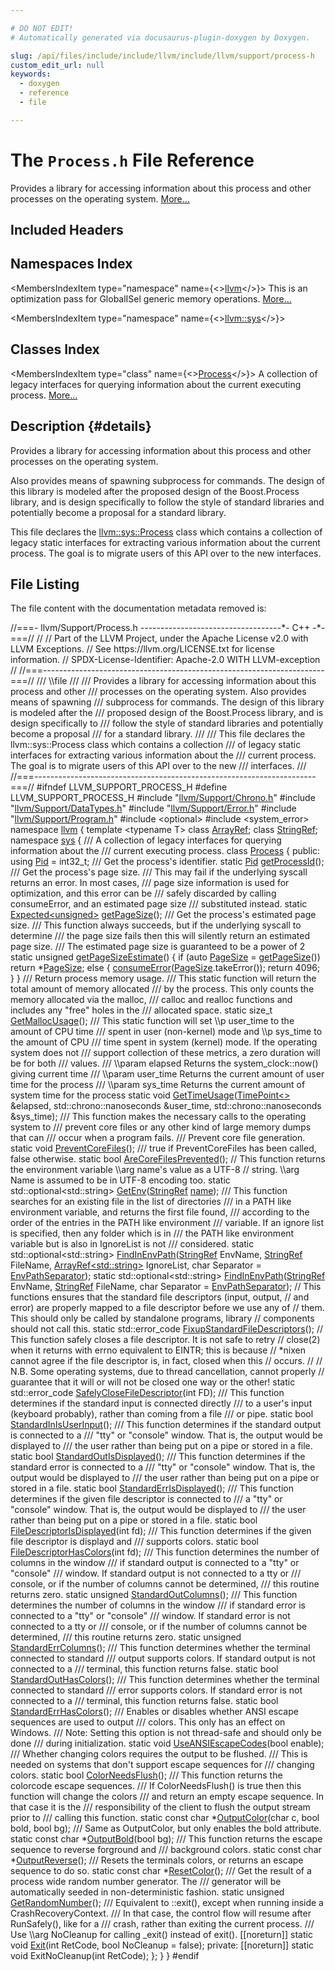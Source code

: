 ```yaml
---

# DO NOT EDIT!
# Automatically generated via docusaurus-plugin-doxygen by Doxygen.

slug: /api/files/include/include/llvm/include/llvm/support/process-h
custom_edit_url: null
keywords:
  - doxygen
  - reference
  - file

---
```





# The `Process.h` File Reference

<DoxygenPage pluginConfig={pluginConfig}>

Provides a library for accessing information about this process and other processes on the operating system. <a href="#details">More...</a>

## Included Headers

<IncludesList>
<IncludesListItem
  filePath="llvm/Support/Chrono.h"
  permalink="/docs/api/files/include/include/llvm/include/llvm/support/chrono-h"
  isLocal="true" />
<IncludesListItem
  filePath="llvm/Support/DataTypes.h"
  permalink="/docs/api/files/include/include/llvm/include/llvm/support/datatypes-h"
  isLocal="true" />
<IncludesListItem
  filePath="llvm/Support/Error.h"
  permalink="/docs/api/files/include/include/llvm/include/llvm/support/error-h"
  isLocal="true" />
<IncludesListItem
  filePath="llvm/Support/Program.h"
  permalink="/docs/api/files/include/include/llvm/include/llvm/support/program-h"
  isLocal="true" />
<IncludesListItem
  filePath="optional"
  permalink=""
  isLocal="false" />
<IncludesListItem
  filePath="system_error"
  permalink=""
  isLocal="false" />
</IncludesList>

## Namespaces Index

<MembersIndex>

<MembersIndexItem
  type="namespace"
  name={<><a href="/docs/api/namespaces/llvm">llvm</a></>}>
This is an optimization pass for GlobalISel generic memory operations. <a href="/docs/api/namespaces/llvm/#details">More...</a>
</MembersIndexItem>

<MembersIndexItem
  type="namespace"
  name={<><a href="/docs/api/namespaces/llvm/sys">llvm::sys</a></>}>
</MembersIndexItem>

</MembersIndex>

## Classes Index

<MembersIndex>

<MembersIndexItem
  type="class"
  name={<><a href="/docs/api/classes/llvm/sys/process">Process</a></>}>
A collection of legacy interfaces for querying information about the current executing process. <a href="/docs/api/classes/llvm/sys/process/#details">More...</a>
</MembersIndexItem>

</MembersIndex>

## Description {#details}

Provides a library for accessing information about this process and other processes on the operating system.

Also provides means of spawning subprocess for commands. The design of this library is modeled after the proposed design of the Boost.Process library, and is design specifically to follow the style of standard libraries and potentially become a proposal for a standard library.

This file declares the <a href="/docs/api/classes/llvm/sys/process">llvm::sys::Process</a> class which contains a collection of legacy static interfaces for extracting various information about the current process. The goal is to migrate users of this API over to the new interfaces.

## File Listing

The file content with the documentation metadata removed is:

<ProgramListing>

<Link id="l00001" /><CodeLine lineNumber="1"><Highlight kind="comment">//===- llvm/Support/Process.h -----------------------------------&#42;- C++ -&#42;-===//</Highlight><Highlight kind="normal"></Highlight></CodeLine>
<Link id="l00002" /><CodeLine lineNumber="2"><Highlight kind="normal"></Highlight><Highlight kind="comment">//</Highlight><Highlight kind="normal"></Highlight></CodeLine>
<Link id="l00003" /><CodeLine lineNumber="3"><Highlight kind="normal"></Highlight><Highlight kind="comment">// Part of the LLVM Project, under the Apache License v2.0 with LLVM Exceptions.</Highlight><Highlight kind="normal"></Highlight></CodeLine>
<Link id="l00004" /><CodeLine lineNumber="4"><Highlight kind="normal"></Highlight><Highlight kind="comment">// See https://llvm.org/LICENSE.txt for license information.</Highlight><Highlight kind="normal"></Highlight></CodeLine>
<Link id="l00005" /><CodeLine lineNumber="5"><Highlight kind="normal"></Highlight><Highlight kind="comment">// SPDX-License-Identifier: Apache-2.0 WITH LLVM-exception</Highlight><Highlight kind="normal"></Highlight></CodeLine>
<Link id="l00006" /><CodeLine lineNumber="6"><Highlight kind="normal"></Highlight><Highlight kind="comment">//</Highlight><Highlight kind="normal"></Highlight></CodeLine>
<Link id="l00007" /><CodeLine lineNumber="7"><Highlight kind="normal"></Highlight><Highlight kind="comment">//===----------------------------------------------------------------------===//</Highlight><Highlight kind="comment"></Highlight></CodeLine>
<Link id="l00008" /><CodeLine lineNumber="8"><Highlight kind="comment">/// \\file</Highlight></CodeLine>
<Link id="l00009" /><CodeLine lineNumber="9"><Highlight kind="comment">///</Highlight></CodeLine>
<Link id="l00010" /><CodeLine lineNumber="10"><Highlight kind="comment">/// Provides a library for accessing information about this process and other</Highlight></CodeLine>
<Link id="l00011" /><CodeLine lineNumber="11"><Highlight kind="comment">/// processes on the operating system. Also provides means of spawning</Highlight></CodeLine>
<Link id="l00012" /><CodeLine lineNumber="12"><Highlight kind="comment">/// subprocess for commands. The design of this library is modeled after the</Highlight></CodeLine>
<Link id="l00013" /><CodeLine lineNumber="13"><Highlight kind="comment">/// proposed design of the Boost.Process library, and is design specifically to</Highlight></CodeLine>
<Link id="l00014" /><CodeLine lineNumber="14"><Highlight kind="comment">/// follow the style of standard libraries and potentially become a proposal</Highlight></CodeLine>
<Link id="l00015" /><CodeLine lineNumber="15"><Highlight kind="comment">/// for a standard library.</Highlight></CodeLine>
<Link id="l00016" /><CodeLine lineNumber="16"><Highlight kind="comment">///</Highlight></CodeLine>
<Link id="l00017" /><CodeLine lineNumber="17"><Highlight kind="comment">/// This file declares the llvm::sys::Process class which contains a collection</Highlight></CodeLine>
<Link id="l00018" /><CodeLine lineNumber="18"><Highlight kind="comment">/// of legacy static interfaces for extracting various information about the</Highlight></CodeLine>
<Link id="l00019" /><CodeLine lineNumber="19"><Highlight kind="comment">/// current process. The goal is to migrate users of this API over to the new</Highlight></CodeLine>
<Link id="l00020" /><CodeLine lineNumber="20"><Highlight kind="comment">/// interfaces.</Highlight></CodeLine>
<Link id="l00021" /><CodeLine lineNumber="21"><Highlight kind="comment">///</Highlight><Highlight kind="normal"></Highlight></CodeLine>
<Link id="l00022" /><CodeLine lineNumber="22"><Highlight kind="normal"></Highlight><Highlight kind="comment">//===----------------------------------------------------------------------===//</Highlight><Highlight kind="normal"></Highlight></CodeLine>
<Link id="l00023" /><CodeLine lineNumber="23"><Highlight kind="normal"></Highlight></CodeLine>
<Link id="l00024" /><CodeLine lineNumber="24"><Highlight kind="normal"></Highlight><Highlight kind="preprocessor">#ifndef LLVM&#95;SUPPORT&#95;PROCESS&#95;H</Highlight><Highlight kind="normal"></Highlight></CodeLine>
<Link id="l00025" /><CodeLine lineNumber="25"><Highlight kind="normal"></Highlight><Highlight kind="preprocessor">#define LLVM&#95;SUPPORT&#95;PROCESS&#95;H</Highlight><Highlight kind="normal"></Highlight></CodeLine>
<Link id="l00026" /><CodeLine lineNumber="26"><Highlight kind="normal"></Highlight></CodeLine>
<Link id="l00027" /><CodeLine lineNumber="27"><Highlight kind="normal"></Highlight><Highlight kind="preprocessor">#include &quot;<a href="/docs/api/files/include/include/llvm/include/llvm/support/chrono-h">llvm/Support/Chrono.h</a>&quot;</Highlight><Highlight kind="normal"></Highlight></CodeLine>
<Link id="l00028" /><CodeLine lineNumber="28"><Highlight kind="normal"></Highlight><Highlight kind="preprocessor">#include &quot;<a href="/docs/api/files/include/include/llvm/include/llvm/support/datatypes-h">llvm/Support/DataTypes.h</a>&quot;</Highlight><Highlight kind="normal"></Highlight></CodeLine>
<Link id="l00029" /><CodeLine lineNumber="29"><Highlight kind="normal"></Highlight><Highlight kind="preprocessor">#include &quot;<a href="/docs/api/files/include/include/llvm/include/llvm/support/error-h">llvm/Support/Error.h</a>&quot;</Highlight><Highlight kind="normal"></Highlight></CodeLine>
<Link id="l00030" /><CodeLine lineNumber="30"><Highlight kind="normal"></Highlight><Highlight kind="preprocessor">#include &quot;<a href="/docs/api/files/include/include/llvm/include/llvm/support/program-h">llvm/Support/Program.h</a>&quot;</Highlight><Highlight kind="normal"></Highlight></CodeLine>
<Link id="l00031" /><CodeLine lineNumber="31"><Highlight kind="normal"></Highlight><Highlight kind="preprocessor">#include &lt;optional&gt;</Highlight><Highlight kind="normal"></Highlight></CodeLine>
<Link id="l00032" /><CodeLine lineNumber="32"><Highlight kind="normal"></Highlight><Highlight kind="preprocessor">#include &lt;system&#95;error&gt;</Highlight><Highlight kind="normal"></Highlight></CodeLine>
<Link id="l00033" /><CodeLine lineNumber="33"><Highlight kind="normal"></Highlight></CodeLine>
<Link id="l00034" /><CodeLine lineNumber="34"><Highlight kind="normal"></Highlight><Highlight kind="keyword">namespace </Highlight><Highlight kind="normal"><a href="/docs/api/namespaces/llvm">llvm</a> &#123;</Highlight></CodeLine>
<Link id="l00035" /><CodeLine lineNumber="35"><Highlight kind="normal"></Highlight><Highlight kind="keyword">template</Highlight><Highlight kind="normal"> &lt;</Highlight><Highlight kind="keyword">typename</Highlight><Highlight kind="normal"> T&gt; </Highlight><Highlight kind="keyword">class </Highlight><Highlight kind="normal"><a href="/docs/api/classes/llvm/arrayref">ArrayRef</a>;</Highlight></CodeLine>
<Link id="l00036" /><CodeLine lineNumber="36"><Highlight kind="normal"></Highlight><Highlight kind="keyword">class </Highlight><Highlight kind="normal"><a href="/docs/api/classes/llvm/stringref">StringRef</a>;</Highlight></CodeLine>
<Link id="l00037" /><CodeLine lineNumber="37"><Highlight kind="normal"></Highlight></CodeLine>
<Link id="l00038" /><CodeLine lineNumber="38"><Highlight kind="normal"></Highlight><Highlight kind="keyword">namespace </Highlight><Highlight kind="normal"><a href="/docs/api/namespaces/llvm/sys">sys</a> &#123;</Highlight></CodeLine>
<Link id="l00039" /><CodeLine lineNumber="39"><Highlight kind="normal"></Highlight></CodeLine>
<Link id="l00040" /><CodeLine lineNumber="40"><Highlight kind="normal"></Highlight><Highlight kind="comment"></Highlight></CodeLine>
<Link id="l00041" /><CodeLine lineNumber="41"><Highlight kind="comment">/// A collection of legacy interfaces for querying information about the</Highlight></CodeLine>
<Link id="l00042" /><CodeLine lineNumber="42"><Highlight kind="comment">/// current executing process.</Highlight><Highlight kind="normal"></Highlight></CodeLine>
<Link id="l00043" /><CodeLine lineNumber="43" lineLink="/docs/api/classes/llvm/sys/process"><Highlight kind="normal"></Highlight><Highlight kind="keyword">class </Highlight><Highlight kind="normal"><a href="/docs/api/classes/llvm/sys/process">Process</a> &#123;</Highlight></CodeLine>
<Link id="l00044" /><CodeLine lineNumber="44"><Highlight kind="normal"></Highlight><Highlight kind="keyword">public</Highlight><Highlight kind="normal">:</Highlight></CodeLine>
<Link id="l00045" /><CodeLine lineNumber="45" lineLink="/docs/api/classes/llvm/sys/process/#af96f4ca9b4641dfa3b45ed1a07a7d525"><Highlight kind="normal">  </Highlight><Highlight kind="keyword">using </Highlight><Highlight kind="normal"><a href="/docs/api/classes/llvm/sys/process/#af96f4ca9b4641dfa3b45ed1a07a7d525">Pid</a> = int32&#95;t;</Highlight></CodeLine>
<Link id="l00046" /><CodeLine lineNumber="46"><Highlight kind="normal"></Highlight><Highlight kind="comment"></Highlight></CodeLine>
<Link id="l00047" /><CodeLine lineNumber="47"><Highlight kind="comment">  /// Get the process&#39;s identifier.</Highlight><Highlight kind="normal"></Highlight></CodeLine>
<Link id="l00048" /><CodeLine lineNumber="48" lineLink="/docs/api/classes/llvm/sys/process/#afee014293ce837f92658166fc36a2d15"><Highlight kind="normal">  </Highlight><Highlight kind="keyword">static</Highlight><Highlight kind="normal"> <a href="/docs/api/classes/llvm/sys/process/#af96f4ca9b4641dfa3b45ed1a07a7d525">Pid</a> <a href="/docs/api/classes/llvm/sys/process/#afee014293ce837f92658166fc36a2d15">getProcessId</a>();</Highlight></CodeLine>
<Link id="l00049" /><CodeLine lineNumber="49"><Highlight kind="normal"></Highlight><Highlight kind="comment"></Highlight></CodeLine>
<Link id="l00050" /><CodeLine lineNumber="50"><Highlight kind="comment">  /// Get the process&#39;s page size.</Highlight></CodeLine>
<Link id="l00051" /><CodeLine lineNumber="51"><Highlight kind="comment">  /// This may fail if the underlying syscall returns an error. In most cases,</Highlight></CodeLine>
<Link id="l00052" /><CodeLine lineNumber="52"><Highlight kind="comment">  /// page size information is used for optimization, and this error can be</Highlight></CodeLine>
<Link id="l00053" /><CodeLine lineNumber="53"><Highlight kind="comment">  /// safely discarded by calling consumeError, and an estimated page size</Highlight></CodeLine>
<Link id="l00054" /><CodeLine lineNumber="54"><Highlight kind="comment">  /// substituted instead.</Highlight><Highlight kind="normal"></Highlight></CodeLine>
<Link id="l00055" /><CodeLine lineNumber="55" lineLink="/docs/api/classes/llvm/sys/process/#a2b6f374dc4eb2a7f84cc346e5630e132"><Highlight kind="normal">  </Highlight><Highlight kind="keyword">static</Highlight><Highlight kind="normal"> <a href="/docs/api/classes/llvm/expected">Expected&lt;unsigned&gt;</a> <a href="/docs/api/classes/llvm/sys/process/#a2b6f374dc4eb2a7f84cc346e5630e132">getPageSize</a>();</Highlight></CodeLine>
<Link id="l00056" /><CodeLine lineNumber="56"><Highlight kind="normal"></Highlight><Highlight kind="comment"></Highlight></CodeLine>
<Link id="l00057" /><CodeLine lineNumber="57"><Highlight kind="comment">  /// Get the process&#39;s estimated page size.</Highlight></CodeLine>
<Link id="l00058" /><CodeLine lineNumber="58"><Highlight kind="comment">  /// This function always succeeds, but if the underlying syscall to determine</Highlight></CodeLine>
<Link id="l00059" /><CodeLine lineNumber="59"><Highlight kind="comment">  /// the page size fails then this will silently return an estimated page size.</Highlight></CodeLine>
<Link id="l00060" /><CodeLine lineNumber="60"><Highlight kind="comment">  /// The estimated page size is guaranteed to be a power of 2</Highlight><Highlight kind="normal"></Highlight></CodeLine>
<Link id="l00061" /><CodeLine lineNumber="61" lineLink="/docs/api/classes/llvm/sys/process/#a774becf3d10728695b270703bca011ec"><Highlight kind="normal">  </Highlight><Highlight kind="keyword">static</Highlight><Highlight kind="normal"> </Highlight><Highlight kind="keywordtype">unsigned</Highlight><Highlight kind="normal"> <a href="/docs/api/classes/llvm/sys/process/#a774becf3d10728695b270703bca011ec">getPageSizeEstimate</a>() &#123;</Highlight></CodeLine>
<Link id="l00062" /><CodeLine lineNumber="62"><Highlight kind="normal">    </Highlight><Highlight kind="keywordflow">if</Highlight><Highlight kind="normal"> (</Highlight><Highlight kind="keyword">auto</Highlight><Highlight kind="normal"> <a href="/docs/api/files/lib/lib/codegen/implicitnullchecks-cpp/#a90146d35673da9e3e4a7f41f3b8c9b7e">PageSize</a> = <a href="/docs/api/classes/llvm/sys/process/#a2b6f374dc4eb2a7f84cc346e5630e132">getPageSize</a>())</Highlight></CodeLine>
<Link id="l00063" /><CodeLine lineNumber="63"><Highlight kind="normal">      </Highlight><Highlight kind="keywordflow">return</Highlight><Highlight kind="normal"> &#42;<a href="/docs/api/files/lib/lib/codegen/implicitnullchecks-cpp/#a90146d35673da9e3e4a7f41f3b8c9b7e">PageSize</a>;</Highlight></CodeLine>
<Link id="l00064" /><CodeLine lineNumber="64"><Highlight kind="normal">    </Highlight><Highlight kind="keywordflow">else</Highlight><Highlight kind="normal"> &#123;</Highlight></CodeLine>
<Link id="l00065" /><CodeLine lineNumber="65"><Highlight kind="normal">      <a href="/docs/api/namespaces/llvm/#aee0e70be66536b9ef7b65ae2e5a45959">consumeError</a>(<a href="/docs/api/files/lib/lib/codegen/implicitnullchecks-cpp/#a90146d35673da9e3e4a7f41f3b8c9b7e">PageSize</a>.takeError());</Highlight></CodeLine>
<Link id="l00066" /><CodeLine lineNumber="66"><Highlight kind="normal">      </Highlight><Highlight kind="keywordflow">return</Highlight><Highlight kind="normal"> 4096;</Highlight></CodeLine>
<Link id="l00067" /><CodeLine lineNumber="67"><Highlight kind="normal">    &#125;</Highlight></CodeLine>
<Link id="l00068" /><CodeLine lineNumber="68"><Highlight kind="normal">  &#125;</Highlight></CodeLine>
<Link id="l00069" /><CodeLine lineNumber="69"><Highlight kind="normal"></Highlight><Highlight kind="comment"></Highlight></CodeLine>
<Link id="l00070" /><CodeLine lineNumber="70"><Highlight kind="comment">  /// Return process memory usage.</Highlight></CodeLine>
<Link id="l00071" /><CodeLine lineNumber="71"><Highlight kind="comment">  /// This static function will return the total amount of memory allocated</Highlight></CodeLine>
<Link id="l00072" /><CodeLine lineNumber="72"><Highlight kind="comment">  /// by the process. This only counts the memory allocated via the malloc,</Highlight></CodeLine>
<Link id="l00073" /><CodeLine lineNumber="73"><Highlight kind="comment">  /// calloc and realloc functions and includes any &quot;free&quot; holes in the</Highlight></CodeLine>
<Link id="l00074" /><CodeLine lineNumber="74"><Highlight kind="comment">  /// allocated space.</Highlight><Highlight kind="normal"></Highlight></CodeLine>
<Link id="l00075" /><CodeLine lineNumber="75" lineLink="/docs/api/classes/llvm/sys/process/#aefb2b72e3e500a8b559e5d8c265b40e6"><Highlight kind="normal">  </Highlight><Highlight kind="keyword">static</Highlight><Highlight kind="normal"> </Highlight><Highlight kind="keywordtype">size&#95;t</Highlight><Highlight kind="normal"> <a href="/docs/api/classes/llvm/sys/process/#aefb2b72e3e500a8b559e5d8c265b40e6">GetMallocUsage</a>();</Highlight></CodeLine>
<Link id="l00076" /><CodeLine lineNumber="76"><Highlight kind="normal"></Highlight><Highlight kind="comment"></Highlight></CodeLine>
<Link id="l00077" /><CodeLine lineNumber="77"><Highlight kind="comment">  /// This static function will set \\p user&#95;time to the amount of CPU time</Highlight></CodeLine>
<Link id="l00078" /><CodeLine lineNumber="78"><Highlight kind="comment">  /// spent in user (non-kernel) mode and \\p sys&#95;time to the amount of CPU</Highlight></CodeLine>
<Link id="l00079" /><CodeLine lineNumber="79"><Highlight kind="comment">  /// time spent in system (kernel) mode.  If the operating system does not</Highlight></CodeLine>
<Link id="l00080" /><CodeLine lineNumber="80"><Highlight kind="comment">  /// support collection of these metrics, a zero duration will be for both</Highlight></CodeLine>
<Link id="l00081" /><CodeLine lineNumber="81"><Highlight kind="comment">  /// values.</Highlight></CodeLine>
<Link id="l00082" /><CodeLine lineNumber="82"><Highlight kind="comment">  /// \\param elapsed Returns the system&#95;clock::now() giving current time</Highlight></CodeLine>
<Link id="l00083" /><CodeLine lineNumber="83"><Highlight kind="comment">  /// \\param user&#95;time Returns the current amount of user time for the process</Highlight></CodeLine>
<Link id="l00084" /><CodeLine lineNumber="84"><Highlight kind="comment">  /// \\param sys&#95;time Returns the current amount of system time for the process</Highlight><Highlight kind="normal"></Highlight></CodeLine>
<Link id="l00085" /><CodeLine lineNumber="85" lineLink="/docs/api/classes/llvm/sys/process/#ac44dcee71ca072093786da6b7d04149c"><Highlight kind="normal">  </Highlight><Highlight kind="keyword">static</Highlight><Highlight kind="normal"> </Highlight><Highlight kind="keywordtype">void</Highlight><Highlight kind="normal"> <a href="/docs/api/classes/llvm/sys/process/#ac44dcee71ca072093786da6b7d04149c">GetTimeUsage</a>(<a href="/docs/api/namespaces/llvm/sys/#a52f2c3fdd7f80c1991d8c7079489efff">TimePoint&lt;&gt;</a> &amp;elapsed,</Highlight></CodeLine>
<Link id="l00086" /><CodeLine lineNumber="86"><Highlight kind="normal">                           std::chrono::nanoseconds &amp;user&#95;time,</Highlight></CodeLine>
<Link id="l00087" /><CodeLine lineNumber="87"><Highlight kind="normal">                           std::chrono::nanoseconds &amp;sys&#95;time);</Highlight></CodeLine>
<Link id="l00088" /><CodeLine lineNumber="88"><Highlight kind="normal"></Highlight><Highlight kind="comment"></Highlight></CodeLine>
<Link id="l00089" /><CodeLine lineNumber="89"><Highlight kind="comment">  /// This function makes the necessary calls to the operating system to</Highlight></CodeLine>
<Link id="l00090" /><CodeLine lineNumber="90"><Highlight kind="comment">  /// prevent core files or any other kind of large memory dumps that can</Highlight></CodeLine>
<Link id="l00091" /><CodeLine lineNumber="91"><Highlight kind="comment">  /// occur when a program fails.</Highlight></CodeLine>
<Link id="l00092" /><CodeLine lineNumber="92"><Highlight kind="comment">  /// Prevent core file generation.</Highlight><Highlight kind="normal"></Highlight></CodeLine>
<Link id="l00093" /><CodeLine lineNumber="93" lineLink="/docs/api/classes/llvm/sys/process/#a044be33f2a65605a957e19d5e8d549a5"><Highlight kind="normal">  </Highlight><Highlight kind="keyword">static</Highlight><Highlight kind="normal"> </Highlight><Highlight kind="keywordtype">void</Highlight><Highlight kind="normal"> <a href="/docs/api/classes/llvm/sys/process/#a044be33f2a65605a957e19d5e8d549a5">PreventCoreFiles</a>();</Highlight></CodeLine>
<Link id="l00094" /><CodeLine lineNumber="94"><Highlight kind="normal"></Highlight><Highlight kind="comment"></Highlight></CodeLine>
<Link id="l00095" /><CodeLine lineNumber="95"><Highlight kind="comment">  /// true if PreventCoreFiles has been called, false otherwise.</Highlight><Highlight kind="normal"></Highlight></CodeLine>
<Link id="l00096" /><CodeLine lineNumber="96"><Highlight kind="normal">  </Highlight><Highlight kind="keyword">static</Highlight><Highlight kind="normal"> </Highlight><Highlight kind="keywordtype">bool</Highlight><Highlight kind="normal"> <a href="/docs/api/classes/llvm/sys/process/#a92a5bd75c81ada9ad86716daac4a4fdc">AreCoreFilesPrevented</a>();</Highlight></CodeLine>
<Link id="l00097" /><CodeLine lineNumber="97"><Highlight kind="normal"></Highlight></CodeLine>
<Link id="l00098" /><CodeLine lineNumber="98"><Highlight kind="normal">  </Highlight><Highlight kind="comment">// This function returns the environment variable \\arg name&#39;s value as a UTF-8</Highlight><Highlight kind="normal"></Highlight></CodeLine>
<Link id="l00099" /><CodeLine lineNumber="99"><Highlight kind="normal">  </Highlight><Highlight kind="comment">// string. \\arg Name is assumed to be in UTF-8 encoding too.</Highlight><Highlight kind="normal"></Highlight></CodeLine>
<Link id="l00100" /><CodeLine lineNumber="100" lineLink="/docs/api/classes/llvm/sys/process/#a8806fc38b760a88a96d5d7fb67de545f"><Highlight kind="normal">  </Highlight><Highlight kind="keyword">static</Highlight><Highlight kind="normal"> std::optional&lt;std::string&gt; <a href="/docs/api/classes/llvm/sys/process/#a8806fc38b760a88a96d5d7fb67de545f">GetEnv</a>(<a href="/docs/api/classes/llvm/stringref">StringRef</a> <a href="/docs/api/files/lib/lib/target/lib/target/aarch64/smeabipass-cpp/#a8f8f80d37794cde9472343e4487ba3eb">name</a>);</Highlight></CodeLine>
<Link id="l00101" /><CodeLine lineNumber="101"><Highlight kind="normal"></Highlight><Highlight kind="comment"></Highlight></CodeLine>
<Link id="l00102" /><CodeLine lineNumber="102"><Highlight kind="comment">  /// This function searches for an existing file in the list of directories</Highlight></CodeLine>
<Link id="l00103" /><CodeLine lineNumber="103"><Highlight kind="comment">  /// in a PATH like environment variable, and returns the first file found,</Highlight></CodeLine>
<Link id="l00104" /><CodeLine lineNumber="104"><Highlight kind="comment">  /// according to the order of the entries in the PATH like environment</Highlight></CodeLine>
<Link id="l00105" /><CodeLine lineNumber="105"><Highlight kind="comment">  /// variable.  If an ignore list is specified, then any folder which is in</Highlight></CodeLine>
<Link id="l00106" /><CodeLine lineNumber="106"><Highlight kind="comment">  /// the PATH like environment variable but is also in IgnoreList is not</Highlight></CodeLine>
<Link id="l00107" /><CodeLine lineNumber="107"><Highlight kind="comment">  /// considered.</Highlight><Highlight kind="normal"></Highlight></CodeLine>
<Link id="l00108" /><CodeLine lineNumber="108"><Highlight kind="normal">  </Highlight><Highlight kind="keyword">static</Highlight><Highlight kind="normal"> std::optional&lt;std::string&gt;</Highlight></CodeLine>
<Link id="l00109" /><CodeLine lineNumber="109"><Highlight kind="normal">  <a href="/docs/api/classes/llvm/sys/process/#a2d23569135fe239b43594b6e8b99e67e">FindInEnvPath</a>(<a href="/docs/api/classes/llvm/stringref">StringRef</a> EnvName, <a href="/docs/api/classes/llvm/stringref">StringRef</a> FileName,</Highlight></CodeLine>
<Link id="l00110" /><CodeLine lineNumber="110"><Highlight kind="normal">                <a href="/docs/api/classes/llvm/arrayref">ArrayRef&lt;std::string&gt;</a> IgnoreList,</Highlight></CodeLine>
<Link id="l00111" /><CodeLine lineNumber="111"><Highlight kind="normal">                </Highlight><Highlight kind="keywordtype">char</Highlight><Highlight kind="normal"> Separator = <a href="/docs/api/namespaces/llvm/sys/#a77295e6c130654c888b57aa25f9f90c5">EnvPathSeparator</a>);</Highlight></CodeLine>
<Link id="l00112" /><CodeLine lineNumber="112"><Highlight kind="normal"></Highlight></CodeLine>
<Link id="l00113" /><CodeLine lineNumber="113"><Highlight kind="normal">  </Highlight><Highlight kind="keyword">static</Highlight><Highlight kind="normal"> std::optional&lt;std::string&gt;</Highlight></CodeLine>
<Link id="l00114" /><CodeLine lineNumber="114"><Highlight kind="normal">  <a href="/docs/api/classes/llvm/sys/process/#a2d23569135fe239b43594b6e8b99e67e">FindInEnvPath</a>(<a href="/docs/api/classes/llvm/stringref">StringRef</a> EnvName, <a href="/docs/api/classes/llvm/stringref">StringRef</a> FileName,</Highlight></CodeLine>
<Link id="l00115" /><CodeLine lineNumber="115"><Highlight kind="normal">                </Highlight><Highlight kind="keywordtype">char</Highlight><Highlight kind="normal"> Separator = <a href="/docs/api/namespaces/llvm/sys/#a77295e6c130654c888b57aa25f9f90c5">EnvPathSeparator</a>);</Highlight></CodeLine>
<Link id="l00116" /><CodeLine lineNumber="116"><Highlight kind="normal"></Highlight></CodeLine>
<Link id="l00117" /><CodeLine lineNumber="117"><Highlight kind="normal">  </Highlight><Highlight kind="comment">// This functions ensures that the standard file descriptors (input, output,</Highlight><Highlight kind="normal"></Highlight></CodeLine>
<Link id="l00118" /><CodeLine lineNumber="118"><Highlight kind="normal">  </Highlight><Highlight kind="comment">// and error) are properly mapped to a file descriptor before we use any of</Highlight><Highlight kind="normal"></Highlight></CodeLine>
<Link id="l00119" /><CodeLine lineNumber="119"><Highlight kind="normal">  </Highlight><Highlight kind="comment">// them.  This should only be called by standalone programs, library</Highlight><Highlight kind="normal"></Highlight></CodeLine>
<Link id="l00120" /><CodeLine lineNumber="120"><Highlight kind="normal">  </Highlight><Highlight kind="comment">// components should not call this.</Highlight><Highlight kind="normal"></Highlight></CodeLine>
<Link id="l00121" /><CodeLine lineNumber="121" lineLink="/docs/api/classes/llvm/sys/process/#aafb9f9b515200177db8c2bde7e02c4b3"><Highlight kind="normal">  </Highlight><Highlight kind="keyword">static</Highlight><Highlight kind="normal"> std::error&#95;code <a href="/docs/api/classes/llvm/sys/process/#aafb9f9b515200177db8c2bde7e02c4b3">FixupStandardFileDescriptors</a>();</Highlight></CodeLine>
<Link id="l00122" /><CodeLine lineNumber="122"><Highlight kind="normal"></Highlight></CodeLine>
<Link id="l00123" /><CodeLine lineNumber="123"><Highlight kind="normal">  </Highlight><Highlight kind="comment">// This function safely closes a file descriptor.  It is not safe to retry</Highlight><Highlight kind="normal"></Highlight></CodeLine>
<Link id="l00124" /><CodeLine lineNumber="124"><Highlight kind="normal">  </Highlight><Highlight kind="comment">// close(2) when it returns with errno equivalent to EINTR; this is because</Highlight><Highlight kind="normal"></Highlight></CodeLine>
<Link id="l00125" /><CodeLine lineNumber="125"><Highlight kind="normal">  </Highlight><Highlight kind="comment">// &#42;nixen cannot agree if the file descriptor is, in fact, closed when this</Highlight><Highlight kind="normal"></Highlight></CodeLine>
<Link id="l00126" /><CodeLine lineNumber="126"><Highlight kind="normal">  </Highlight><Highlight kind="comment">// occurs.</Highlight><Highlight kind="normal"></Highlight></CodeLine>
<Link id="l00127" /><CodeLine lineNumber="127"><Highlight kind="normal">  </Highlight><Highlight kind="comment">//</Highlight><Highlight kind="normal"></Highlight></CodeLine>
<Link id="l00128" /><CodeLine lineNumber="128"><Highlight kind="normal">  </Highlight><Highlight kind="comment">// N.B. Some operating systems, due to thread cancellation, cannot properly</Highlight><Highlight kind="normal"></Highlight></CodeLine>
<Link id="l00129" /><CodeLine lineNumber="129"><Highlight kind="normal">  </Highlight><Highlight kind="comment">// guarantee that it will or will not be closed one way or the other!</Highlight><Highlight kind="normal"></Highlight></CodeLine>
<Link id="l00130" /><CodeLine lineNumber="130" lineLink="/docs/api/classes/llvm/sys/process/#a0777b5060c78b24c4765fffbac259f93"><Highlight kind="normal">  </Highlight><Highlight kind="keyword">static</Highlight><Highlight kind="normal"> std::error&#95;code <a href="/docs/api/classes/llvm/sys/process/#a0777b5060c78b24c4765fffbac259f93">SafelyCloseFileDescriptor</a>(</Highlight><Highlight kind="keywordtype">int</Highlight><Highlight kind="normal"> FD);</Highlight></CodeLine>
<Link id="l00131" /><CodeLine lineNumber="131"><Highlight kind="normal"></Highlight><Highlight kind="comment"></Highlight></CodeLine>
<Link id="l00132" /><CodeLine lineNumber="132"><Highlight kind="comment">  /// This function determines if the standard input is connected directly</Highlight></CodeLine>
<Link id="l00133" /><CodeLine lineNumber="133"><Highlight kind="comment">  /// to a user&#39;s input (keyboard probably), rather than coming from a file</Highlight></CodeLine>
<Link id="l00134" /><CodeLine lineNumber="134"><Highlight kind="comment">  /// or pipe.</Highlight><Highlight kind="normal"></Highlight></CodeLine>
<Link id="l00135" /><CodeLine lineNumber="135" lineLink="/docs/api/classes/llvm/sys/process/#ad2aac231a0752ab9d6c3d7bae48f7adc"><Highlight kind="normal">  </Highlight><Highlight kind="keyword">static</Highlight><Highlight kind="normal"> </Highlight><Highlight kind="keywordtype">bool</Highlight><Highlight kind="normal"> <a href="/docs/api/classes/llvm/sys/process/#ad2aac231a0752ab9d6c3d7bae48f7adc">StandardInIsUserInput</a>();</Highlight></CodeLine>
<Link id="l00136" /><CodeLine lineNumber="136"><Highlight kind="normal"></Highlight><Highlight kind="comment"></Highlight></CodeLine>
<Link id="l00137" /><CodeLine lineNumber="137"><Highlight kind="comment">  /// This function determines if the standard output is connected to a</Highlight></CodeLine>
<Link id="l00138" /><CodeLine lineNumber="138"><Highlight kind="comment">  /// &quot;tty&quot; or &quot;console&quot; window. That is, the output would be displayed to</Highlight></CodeLine>
<Link id="l00139" /><CodeLine lineNumber="139"><Highlight kind="comment">  /// the user rather than being put on a pipe or stored in a file.</Highlight><Highlight kind="normal"></Highlight></CodeLine>
<Link id="l00140" /><CodeLine lineNumber="140" lineLink="/docs/api/classes/llvm/sys/process/#ab2af58ec26c804a6836864d970c78df1"><Highlight kind="normal">  </Highlight><Highlight kind="keyword">static</Highlight><Highlight kind="normal"> </Highlight><Highlight kind="keywordtype">bool</Highlight><Highlight kind="normal"> <a href="/docs/api/classes/llvm/sys/process/#ab2af58ec26c804a6836864d970c78df1">StandardOutIsDisplayed</a>();</Highlight></CodeLine>
<Link id="l00141" /><CodeLine lineNumber="141"><Highlight kind="normal"></Highlight><Highlight kind="comment"></Highlight></CodeLine>
<Link id="l00142" /><CodeLine lineNumber="142"><Highlight kind="comment">  /// This function determines if the standard error is connected to a</Highlight></CodeLine>
<Link id="l00143" /><CodeLine lineNumber="143"><Highlight kind="comment">  /// &quot;tty&quot; or &quot;console&quot; window. That is, the output would be displayed to</Highlight></CodeLine>
<Link id="l00144" /><CodeLine lineNumber="144"><Highlight kind="comment">  /// the user rather than being put on a pipe or stored in a file.</Highlight><Highlight kind="normal"></Highlight></CodeLine>
<Link id="l00145" /><CodeLine lineNumber="145" lineLink="/docs/api/classes/llvm/sys/process/#a30f5096a2364f58d967775a553c1143b"><Highlight kind="normal">  </Highlight><Highlight kind="keyword">static</Highlight><Highlight kind="normal"> </Highlight><Highlight kind="keywordtype">bool</Highlight><Highlight kind="normal"> <a href="/docs/api/classes/llvm/sys/process/#a30f5096a2364f58d967775a553c1143b">StandardErrIsDisplayed</a>();</Highlight></CodeLine>
<Link id="l00146" /><CodeLine lineNumber="146"><Highlight kind="normal"></Highlight><Highlight kind="comment"></Highlight></CodeLine>
<Link id="l00147" /><CodeLine lineNumber="147"><Highlight kind="comment">  /// This function determines if the given file descriptor is connected to</Highlight></CodeLine>
<Link id="l00148" /><CodeLine lineNumber="148"><Highlight kind="comment">  /// a &quot;tty&quot; or &quot;console&quot; window. That is, the output would be displayed to</Highlight></CodeLine>
<Link id="l00149" /><CodeLine lineNumber="149"><Highlight kind="comment">  /// the user rather than being put on a pipe or stored in a file.</Highlight><Highlight kind="normal"></Highlight></CodeLine>
<Link id="l00150" /><CodeLine lineNumber="150" lineLink="/docs/api/classes/llvm/sys/process/#a2bd9c876be050d32ff622ef5b562bb4e"><Highlight kind="normal">  </Highlight><Highlight kind="keyword">static</Highlight><Highlight kind="normal"> </Highlight><Highlight kind="keywordtype">bool</Highlight><Highlight kind="normal"> <a href="/docs/api/classes/llvm/sys/process/#a2bd9c876be050d32ff622ef5b562bb4e">FileDescriptorIsDisplayed</a>(</Highlight><Highlight kind="keywordtype">int</Highlight><Highlight kind="normal"> fd);</Highlight></CodeLine>
<Link id="l00151" /><CodeLine lineNumber="151"><Highlight kind="normal"></Highlight><Highlight kind="comment"></Highlight></CodeLine>
<Link id="l00152" /><CodeLine lineNumber="152"><Highlight kind="comment">  /// This function determines if the given file descriptor is displayd and</Highlight></CodeLine>
<Link id="l00153" /><CodeLine lineNumber="153"><Highlight kind="comment">  /// supports colors.</Highlight><Highlight kind="normal"></Highlight></CodeLine>
<Link id="l00154" /><CodeLine lineNumber="154" lineLink="/docs/api/classes/llvm/sys/process/#a6c753dc2ccb8b41c097dee19f3690e0d"><Highlight kind="normal">  </Highlight><Highlight kind="keyword">static</Highlight><Highlight kind="normal"> </Highlight><Highlight kind="keywordtype">bool</Highlight><Highlight kind="normal"> <a href="/docs/api/classes/llvm/sys/process/#a6c753dc2ccb8b41c097dee19f3690e0d">FileDescriptorHasColors</a>(</Highlight><Highlight kind="keywordtype">int</Highlight><Highlight kind="normal"> fd);</Highlight></CodeLine>
<Link id="l00155" /><CodeLine lineNumber="155"><Highlight kind="normal"></Highlight><Highlight kind="comment"></Highlight></CodeLine>
<Link id="l00156" /><CodeLine lineNumber="156"><Highlight kind="comment">  /// This function determines the number of columns in the window</Highlight></CodeLine>
<Link id="l00157" /><CodeLine lineNumber="157"><Highlight kind="comment">  /// if standard output is connected to a &quot;tty&quot; or &quot;console&quot;</Highlight></CodeLine>
<Link id="l00158" /><CodeLine lineNumber="158"><Highlight kind="comment">  /// window. If standard output is not connected to a tty or</Highlight></CodeLine>
<Link id="l00159" /><CodeLine lineNumber="159"><Highlight kind="comment">  /// console, or if the number of columns cannot be determined,</Highlight></CodeLine>
<Link id="l00160" /><CodeLine lineNumber="160"><Highlight kind="comment">  /// this routine returns zero.</Highlight><Highlight kind="normal"></Highlight></CodeLine>
<Link id="l00161" /><CodeLine lineNumber="161" lineLink="/docs/api/classes/llvm/sys/process/#ab21a24de36e15ce39ddb32192ff723ef"><Highlight kind="normal">  </Highlight><Highlight kind="keyword">static</Highlight><Highlight kind="normal"> </Highlight><Highlight kind="keywordtype">unsigned</Highlight><Highlight kind="normal"> <a href="/docs/api/classes/llvm/sys/process/#ab21a24de36e15ce39ddb32192ff723ef">StandardOutColumns</a>();</Highlight></CodeLine>
<Link id="l00162" /><CodeLine lineNumber="162"><Highlight kind="normal"></Highlight><Highlight kind="comment"></Highlight></CodeLine>
<Link id="l00163" /><CodeLine lineNumber="163"><Highlight kind="comment">  /// This function determines the number of columns in the window</Highlight></CodeLine>
<Link id="l00164" /><CodeLine lineNumber="164"><Highlight kind="comment">  /// if standard error is connected to a &quot;tty&quot; or &quot;console&quot;</Highlight></CodeLine>
<Link id="l00165" /><CodeLine lineNumber="165"><Highlight kind="comment">  /// window. If standard error is not connected to a tty or</Highlight></CodeLine>
<Link id="l00166" /><CodeLine lineNumber="166"><Highlight kind="comment">  /// console, or if the number of columns cannot be determined,</Highlight></CodeLine>
<Link id="l00167" /><CodeLine lineNumber="167"><Highlight kind="comment">  /// this routine returns zero.</Highlight><Highlight kind="normal"></Highlight></CodeLine>
<Link id="l00168" /><CodeLine lineNumber="168" lineLink="/docs/api/classes/llvm/sys/process/#a89927683c57b686c4694bbc0ee822653"><Highlight kind="normal">  </Highlight><Highlight kind="keyword">static</Highlight><Highlight kind="normal"> </Highlight><Highlight kind="keywordtype">unsigned</Highlight><Highlight kind="normal"> <a href="/docs/api/classes/llvm/sys/process/#a89927683c57b686c4694bbc0ee822653">StandardErrColumns</a>();</Highlight></CodeLine>
<Link id="l00169" /><CodeLine lineNumber="169"><Highlight kind="normal"></Highlight><Highlight kind="comment"></Highlight></CodeLine>
<Link id="l00170" /><CodeLine lineNumber="170"><Highlight kind="comment">  /// This function determines whether the terminal connected to standard</Highlight></CodeLine>
<Link id="l00171" /><CodeLine lineNumber="171"><Highlight kind="comment">  /// output supports colors. If standard output is not connected to a</Highlight></CodeLine>
<Link id="l00172" /><CodeLine lineNumber="172"><Highlight kind="comment">  /// terminal, this function returns false.</Highlight><Highlight kind="normal"></Highlight></CodeLine>
<Link id="l00173" /><CodeLine lineNumber="173" lineLink="/docs/api/classes/llvm/sys/process/#a2512fe676260dcee1c2ba5e917dad4aa"><Highlight kind="normal">  </Highlight><Highlight kind="keyword">static</Highlight><Highlight kind="normal"> </Highlight><Highlight kind="keywordtype">bool</Highlight><Highlight kind="normal"> <a href="/docs/api/classes/llvm/sys/process/#a2512fe676260dcee1c2ba5e917dad4aa">StandardOutHasColors</a>();</Highlight></CodeLine>
<Link id="l00174" /><CodeLine lineNumber="174"><Highlight kind="normal"></Highlight><Highlight kind="comment"></Highlight></CodeLine>
<Link id="l00175" /><CodeLine lineNumber="175"><Highlight kind="comment">  /// This function determines whether the terminal connected to standard</Highlight></CodeLine>
<Link id="l00176" /><CodeLine lineNumber="176"><Highlight kind="comment">  /// error supports colors. If standard error is not connected to a</Highlight></CodeLine>
<Link id="l00177" /><CodeLine lineNumber="177"><Highlight kind="comment">  /// terminal, this function returns false.</Highlight><Highlight kind="normal"></Highlight></CodeLine>
<Link id="l00178" /><CodeLine lineNumber="178" lineLink="/docs/api/classes/llvm/sys/process/#aae619d8f1ff7ce90bd18ee54d504b126"><Highlight kind="normal">  </Highlight><Highlight kind="keyword">static</Highlight><Highlight kind="normal"> </Highlight><Highlight kind="keywordtype">bool</Highlight><Highlight kind="normal"> <a href="/docs/api/classes/llvm/sys/process/#aae619d8f1ff7ce90bd18ee54d504b126">StandardErrHasColors</a>();</Highlight></CodeLine>
<Link id="l00179" /><CodeLine lineNumber="179"><Highlight kind="normal"></Highlight><Highlight kind="comment"></Highlight></CodeLine>
<Link id="l00180" /><CodeLine lineNumber="180"><Highlight kind="comment">  /// Enables or disables whether ANSI escape sequences are used to output</Highlight></CodeLine>
<Link id="l00181" /><CodeLine lineNumber="181"><Highlight kind="comment">  /// colors. This only has an effect on Windows.</Highlight></CodeLine>
<Link id="l00182" /><CodeLine lineNumber="182"><Highlight kind="comment">  /// Note: Setting this option is not thread-safe and should only be done</Highlight></CodeLine>
<Link id="l00183" /><CodeLine lineNumber="183"><Highlight kind="comment">  /// during initialization.</Highlight><Highlight kind="normal"></Highlight></CodeLine>
<Link id="l00184" /><CodeLine lineNumber="184" lineLink="/docs/api/classes/llvm/sys/process/#a6f01fd2553456500f600d83db62c6932"><Highlight kind="normal">  </Highlight><Highlight kind="keyword">static</Highlight><Highlight kind="normal"> </Highlight><Highlight kind="keywordtype">void</Highlight><Highlight kind="normal"> <a href="/docs/api/classes/llvm/sys/process/#a6f01fd2553456500f600d83db62c6932">UseANSIEscapeCodes</a>(</Highlight><Highlight kind="keywordtype">bool</Highlight><Highlight kind="normal"> enable);</Highlight></CodeLine>
<Link id="l00185" /><CodeLine lineNumber="185"><Highlight kind="normal"></Highlight><Highlight kind="comment"></Highlight></CodeLine>
<Link id="l00186" /><CodeLine lineNumber="186"><Highlight kind="comment">  /// Whether changing colors requires the output to be flushed.</Highlight></CodeLine>
<Link id="l00187" /><CodeLine lineNumber="187"><Highlight kind="comment">  /// This is needed on systems that don&#39;t support escape sequences for</Highlight></CodeLine>
<Link id="l00188" /><CodeLine lineNumber="188"><Highlight kind="comment">  /// changing colors.</Highlight><Highlight kind="normal"></Highlight></CodeLine>
<Link id="l00189" /><CodeLine lineNumber="189" lineLink="/docs/api/classes/llvm/sys/process/#ae688bc9ea544596962674ee94437ec00"><Highlight kind="normal">  </Highlight><Highlight kind="keyword">static</Highlight><Highlight kind="normal"> </Highlight><Highlight kind="keywordtype">bool</Highlight><Highlight kind="normal"> <a href="/docs/api/classes/llvm/sys/process/#ae688bc9ea544596962674ee94437ec00">ColorNeedsFlush</a>();</Highlight></CodeLine>
<Link id="l00190" /><CodeLine lineNumber="190"><Highlight kind="normal"></Highlight><Highlight kind="comment"></Highlight></CodeLine>
<Link id="l00191" /><CodeLine lineNumber="191"><Highlight kind="comment">  /// This function returns the colorcode escape sequences.</Highlight></CodeLine>
<Link id="l00192" /><CodeLine lineNumber="192"><Highlight kind="comment">  /// If ColorNeedsFlush() is true then this function will change the colors</Highlight></CodeLine>
<Link id="l00193" /><CodeLine lineNumber="193"><Highlight kind="comment">  /// and return an empty escape sequence. In that case it is the</Highlight></CodeLine>
<Link id="l00194" /><CodeLine lineNumber="194"><Highlight kind="comment">  /// responsibility of the client to flush the output stream prior to</Highlight></CodeLine>
<Link id="l00195" /><CodeLine lineNumber="195"><Highlight kind="comment">  /// calling this function.</Highlight><Highlight kind="normal"></Highlight></CodeLine>
<Link id="l00196" /><CodeLine lineNumber="196" lineLink="/docs/api/classes/llvm/sys/process/#a17881ed9155bdf983b849c4c69c365b0"><Highlight kind="normal">  </Highlight><Highlight kind="keyword">static</Highlight><Highlight kind="normal"> </Highlight><Highlight kind="keyword">const</Highlight><Highlight kind="normal"> </Highlight><Highlight kind="keywordtype">char</Highlight><Highlight kind="normal"> &#42;<a href="/docs/api/classes/llvm/sys/process/#a17881ed9155bdf983b849c4c69c365b0">OutputColor</a>(</Highlight><Highlight kind="keywordtype">char</Highlight><Highlight kind="normal"> c, </Highlight><Highlight kind="keywordtype">bool</Highlight><Highlight kind="normal"> bold, </Highlight><Highlight kind="keywordtype">bool</Highlight><Highlight kind="normal"> bg);</Highlight></CodeLine>
<Link id="l00197" /><CodeLine lineNumber="197"><Highlight kind="normal"></Highlight><Highlight kind="comment"></Highlight></CodeLine>
<Link id="l00198" /><CodeLine lineNumber="198"><Highlight kind="comment">  /// Same as OutputColor, but only enables the bold attribute.</Highlight><Highlight kind="normal"></Highlight></CodeLine>
<Link id="l00199" /><CodeLine lineNumber="199" lineLink="/docs/api/classes/llvm/sys/process/#a5f838fbf3e04fdf7763b38ae5c499bbe"><Highlight kind="normal">  </Highlight><Highlight kind="keyword">static</Highlight><Highlight kind="normal"> </Highlight><Highlight kind="keyword">const</Highlight><Highlight kind="normal"> </Highlight><Highlight kind="keywordtype">char</Highlight><Highlight kind="normal"> &#42;<a href="/docs/api/classes/llvm/sys/process/#a5f838fbf3e04fdf7763b38ae5c499bbe">OutputBold</a>(</Highlight><Highlight kind="keywordtype">bool</Highlight><Highlight kind="normal"> bg);</Highlight></CodeLine>
<Link id="l00200" /><CodeLine lineNumber="200"><Highlight kind="normal"></Highlight><Highlight kind="comment"></Highlight></CodeLine>
<Link id="l00201" /><CodeLine lineNumber="201"><Highlight kind="comment">  /// This function returns the escape sequence to reverse forground and</Highlight></CodeLine>
<Link id="l00202" /><CodeLine lineNumber="202"><Highlight kind="comment">  /// background colors.</Highlight><Highlight kind="normal"></Highlight></CodeLine>
<Link id="l00203" /><CodeLine lineNumber="203" lineLink="/docs/api/classes/llvm/sys/process/#aad9fc0056cabdeff2e16f13ec879688f"><Highlight kind="normal">  </Highlight><Highlight kind="keyword">static</Highlight><Highlight kind="normal"> </Highlight><Highlight kind="keyword">const</Highlight><Highlight kind="normal"> </Highlight><Highlight kind="keywordtype">char</Highlight><Highlight kind="normal"> &#42;<a href="/docs/api/classes/llvm/sys/process/#aad9fc0056cabdeff2e16f13ec879688f">OutputReverse</a>();</Highlight></CodeLine>
<Link id="l00204" /><CodeLine lineNumber="204"><Highlight kind="normal"></Highlight><Highlight kind="comment"></Highlight></CodeLine>
<Link id="l00205" /><CodeLine lineNumber="205"><Highlight kind="comment">  /// Resets the terminals colors, or returns an escape sequence to do so.</Highlight><Highlight kind="normal"></Highlight></CodeLine>
<Link id="l00206" /><CodeLine lineNumber="206" lineLink="/docs/api/classes/llvm/sys/process/#add81bb27661c8bce42dee6b4b5828e83"><Highlight kind="normal">  </Highlight><Highlight kind="keyword">static</Highlight><Highlight kind="normal"> </Highlight><Highlight kind="keyword">const</Highlight><Highlight kind="normal"> </Highlight><Highlight kind="keywordtype">char</Highlight><Highlight kind="normal"> &#42;<a href="/docs/api/classes/llvm/sys/process/#add81bb27661c8bce42dee6b4b5828e83">ResetColor</a>();</Highlight></CodeLine>
<Link id="l00207" /><CodeLine lineNumber="207"><Highlight kind="normal"></Highlight><Highlight kind="comment"></Highlight></CodeLine>
<Link id="l00208" /><CodeLine lineNumber="208"><Highlight kind="comment">  /// Get the result of a process wide random number generator. The</Highlight></CodeLine>
<Link id="l00209" /><CodeLine lineNumber="209"><Highlight kind="comment">  /// generator will be automatically seeded in non-deterministic fashion.</Highlight><Highlight kind="normal"></Highlight></CodeLine>
<Link id="l00210" /><CodeLine lineNumber="210" lineLink="/docs/api/classes/llvm/sys/process/#a92b058c34d04f6d0adf6eac3060343c6"><Highlight kind="normal">  </Highlight><Highlight kind="keyword">static</Highlight><Highlight kind="normal"> </Highlight><Highlight kind="keywordtype">unsigned</Highlight><Highlight kind="normal"> <a href="/docs/api/classes/llvm/sys/process/#a92b058c34d04f6d0adf6eac3060343c6">GetRandomNumber</a>();</Highlight></CodeLine>
<Link id="l00211" /><CodeLine lineNumber="211"><Highlight kind="normal"></Highlight><Highlight kind="comment"></Highlight></CodeLine>
<Link id="l00212" /><CodeLine lineNumber="212"><Highlight kind="comment">  /// Equivalent to ::exit(), except when running inside a CrashRecoveryContext.</Highlight></CodeLine>
<Link id="l00213" /><CodeLine lineNumber="213"><Highlight kind="comment">  /// In that case, the control flow will resume after RunSafely(), like for a</Highlight></CodeLine>
<Link id="l00214" /><CodeLine lineNumber="214"><Highlight kind="comment">  /// crash, rather than exiting the current process.</Highlight></CodeLine>
<Link id="l00215" /><CodeLine lineNumber="215"><Highlight kind="comment">  /// Use \\arg NoCleanup for calling &#95;exit() instead of exit().</Highlight><Highlight kind="normal"></Highlight></CodeLine>
<Link id="l00216" /><CodeLine lineNumber="216"><Highlight kind="normal">  &#91;&#91;noreturn&#93;&#93; </Highlight><Highlight kind="keyword">static</Highlight><Highlight kind="normal"> </Highlight><Highlight kind="keywordtype">void</Highlight><Highlight kind="normal"> <a href="/docs/api/classes/llvm/sys/process/#a38ee110d150d9b436e4d01405bd7f1a9">Exit</a>(</Highlight><Highlight kind="keywordtype">int</Highlight><Highlight kind="normal"> RetCode, </Highlight><Highlight kind="keywordtype">bool</Highlight><Highlight kind="normal"> NoCleanup = </Highlight><Highlight kind="keyword">false</Highlight><Highlight kind="normal">);</Highlight></CodeLine>
<Link id="l00217" /><CodeLine lineNumber="217"><Highlight kind="normal"></Highlight></CodeLine>
<Link id="l00218" /><CodeLine lineNumber="218"><Highlight kind="normal"></Highlight><Highlight kind="keyword">private</Highlight><Highlight kind="normal">:</Highlight></CodeLine>
<Link id="l00219" /><CodeLine lineNumber="219"><Highlight kind="normal">  &#91;&#91;noreturn&#93;&#93; </Highlight><Highlight kind="keyword">static</Highlight><Highlight kind="normal"> </Highlight><Highlight kind="keywordtype">void</Highlight><Highlight kind="normal"> ExitNoCleanup(</Highlight><Highlight kind="keywordtype">int</Highlight><Highlight kind="normal"> RetCode);</Highlight></CodeLine>
<Link id="l00220" /><CodeLine lineNumber="220"><Highlight kind="normal">&#125;;</Highlight></CodeLine>
<Link id="l00221" /><CodeLine lineNumber="221"><Highlight kind="normal"></Highlight></CodeLine>
<Link id="l00222" /><CodeLine lineNumber="222"><Highlight kind="normal">&#125;</Highlight></CodeLine>
<Link id="l00223" /><CodeLine lineNumber="223"><Highlight kind="normal">&#125;</Highlight></CodeLine>
<Link id="l00224" /><CodeLine lineNumber="224"><Highlight kind="normal"></Highlight></CodeLine>
<Link id="l00225" /><CodeLine lineNumber="225"><Highlight kind="normal"></Highlight><Highlight kind="preprocessor">#endif</Highlight></CodeLine>

</ProgramListing>

</DoxygenPage>
